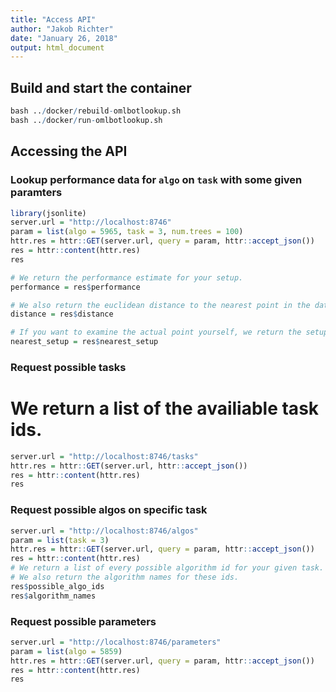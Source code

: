 ```yaml
---
title: "Access API"
author: "Jakob Richter"
date: "January 26, 2018"
output: html_document
---
```


## Build and start the container
```r
bash ../docker/rebuild-omlbotlookup.sh
bash ../docker/run-omlbotlookup.sh
```

## Accessing the API

### Lookup performance data for `algo` on `task` with some given paramters
```r
library(jsonlite)
server.url = "http://localhost:8746"
param = list(algo = 5965, task = 3, num.trees = 100)
httr.res = httr::GET(server.url, query = param, httr::accept_json())
res = httr::content(httr.res)
res

# We return the performance estimate for your setup.
performance = res$performance

# We also return the euclidean distance to the nearest point in the database, so you know how certain we are.
distance = res$distance

# If you want to examine the actual point yourself, we return the setup id and parameter values of the actual run as well.
nearest_setup = res$nearest_setup
```

### Request possible tasks

# We return a list of the availiable task ids.
```r
server.url = "http://localhost:8746/tasks"
httr.res = httr::GET(server.url, httr::accept_json())
res = httr::content(httr.res)
res
```

### Request possible algos on specific task
```r
server.url = "http://localhost:8746/algos"
param = list(task = 3)
httr.res = httr::GET(server.url, query = param, httr::accept_json())
res = httr::content(httr.res)
# We return a list of every possible algorithm id for your given task.
# We also return the algorithm names for these ids.
res$possible_algo_ids
res$algorithm_names
```

### Request possible parameters
```r
server.url = "http://localhost:8746/parameters"
param = list(algo = 5859)
httr.res = httr::GET(server.url, query = param, httr::accept_json())
res = httr::content(httr.res)
res
```

